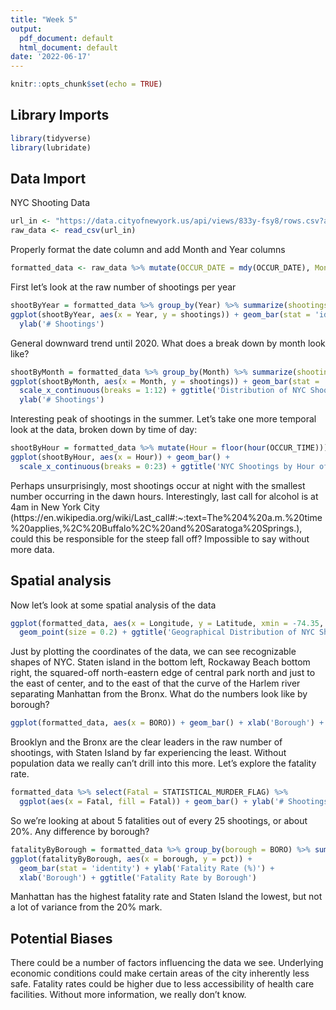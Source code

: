 ```yaml
---
title: "Week 5"
output:
  pdf_document: default
  html_document: default
date: '2022-06-17'
---
```


```r
knitr::opts_chunk$set(echo = TRUE)
```

## Library Imports
```r
library(tidyverse)
library(lubridate)
```

## Data Import
NYC Shooting Data
```r
url_in <- "https://data.cityofnewyork.us/api/views/833y-fsy8/rows.csv?accessType=DOWNLOAD"
raw_data <- read_csv(url_in)
```

Properly format the date column and add Month and Year columns
```r
formatted_data <- raw_data %>% mutate(OCCUR_DATE = mdy(OCCUR_DATE), Month = as.integer(month(OCCUR_DATE)), Year = as.integer(year(OCCUR_DATE)))
```

First let's look at the raw number of shootings per year
```r
shootByYear = formatted_data %>% group_by(Year) %>% summarize(shootings = n())
ggplot(shootByYear, aes(x = Year, y = shootings)) + geom_bar(stat = 'identity') + ggtitle('NYC Shootings by Year') +
  ylab('# Shootings')
```
General downward trend until 2020. What does a break down by month look like?
```r
shootByMonth = formatted_data %>% group_by(Month) %>% summarize(shootings = n())
ggplot(shootByMonth, aes(x = Month, y = shootings)) + geom_bar(stat = 'identity') +
  scale_x_continuous(breaks = 1:12) + ggtitle('Distribution of NYC Shootings by Month') +
  ylab('# Shootings')
```

Interesting peak of shootings in the summer.  Let's take one more temporal look at the data, broken down by time of day:
```r
shootByHour = formatted_data %>% mutate(Hour = floor(hour(OCCUR_TIME)))
ggplot(shootByHour, aes(x = Hour)) + geom_bar() +
  scale_x_continuous(breaks = 0:23) + ggtitle('NYC Shootings by Hour of Day') + ylab('# Shootings')
```
Perhaps unsurprisingly, most shootings occur at night with the smallest number occurring in the dawn hours.  Interestingly, last call for alcohol is at 4am in New York City (https://en.wikipedia.org/wiki/Last_call#:~:text=The%204%20a.m.%20time%20applies,%2C%20Buffalo%2C%20and%20Saratoga%20Springs.), could this be responsible for the steep fall off? Impossible to say without more data.

## Spatial analysis
Now let's look at some spatial analysis of the data
```r
ggplot(formatted_data, aes(x = Longitude, y = Latitude, xmin = -74.35, xmax = -73.6)) +
  geom_point(size = 0.2) + ggtitle('Geographical Distribution of NYC Shootings')
```
Just by plotting the coordinates of the data, we can see recognizable shapes of NYC.  Staten island in the bottom left, Rockaway Beach bottom right, the squared-off north-eastern edge of central park north and just to the east of center, and to the east of that the curve of the Harlem river separating Manhattan from the Bronx. What do the numbers look like by borough?

```r
ggplot(formatted_data, aes(x = BORO)) + geom_bar() + xlab('Borough') + ylab('# Shootings') + ggtitle('Shootings by Borough')
```

Brooklyn and the Bronx are the clear leaders in the raw number of shootings, with Staten Island by far experiencing the least.  Without population data we really can't drill into this more.  Let's explore the fatality rate.

```r
formatted_data %>% select(Fatal = STATISTICAL_MURDER_FLAG) %>%
  ggplot(aes(x = Fatal, fill = Fatal)) + geom_bar() + ylab('# Shootings') + ggtitle('NYC Shooting Fatality')
```

So we're looking at about 5 fatalities out of every 25 shootings, or about 20%.  Any difference by borough?
```r
fatalityByBorough = formatted_data %>% group_by(borough = BORO) %>% summarize(fatal = sum(case_when(STATISTICAL_MURDER_FLAG == TRUE ~ 1, TRUE ~ 0)), total = n(), pct = 100*fatal/total)
ggplot(fatalityByBorough, aes(x = borough, y = pct)) + 
  geom_bar(stat = 'identity') + ylab('Fatality Rate (%)') +
  xlab('Borough') + ggtitle('Fatality Rate by Borough')
```

Manhattan has the highest fatality rate and Staten Island the lowest, but not a lot of variance from the 20% mark.

## Potential Biases
There could be a number of factors influencing the data we see.  Underlying economic conditions could make certain areas of the city inherently less safe.  Fatality rates could be higher due to less accessibility of health care facilities.  Without more information, we really don't know.